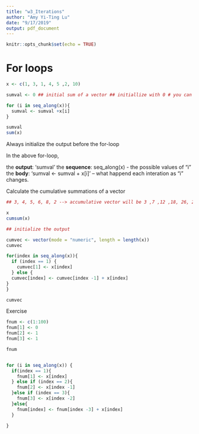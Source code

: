 ```yaml
---
title: "w3_Iterations"
author: "Amy Yi-Ting Lu"
date: "9/17/2019"
output: pdf_document
---
```


```r
knitr::opts_chunk$set(echo = TRUE)
```

# For loops

```r

x <- c(1, 3, 1, 4, 5 ,2, 10)

sumval <- 0 ## initial sum of a vector ## initiallize with 0 # you can also use length(), but seq_along is better

for (i in seq_along(x)){
  sumval <- sumval +x[i]
}

sumval
sum(x)

```

Always initialize the output before the for-loop

In the above for-loop, 

the **output**: 'sumval'
the **sequence**: seq_along(x) - the possible values of "i"
the **body**: 'sumval <- sumval + x[i]' -- what happend each interation as "i" changes.


Calculate the cumulative summations of a vector

```r

## 3, 4, 5, 6, 8, 2 --> accumulative vector will be 3 ,7 ,12 ,18, 26, 28

x
cumsum(x)

## initialize the output

cumvec <- vector(mode = "numeric", length = length(x))
cumvec

for(index in seq_along(x)){
  if (index == 1) {
    cumvec[1] <- x[index]
  } else {
  cumvec[index] <- cumvec[index -1] + x[index]
}
}

cumvec


```

Exercise

```r

fnum <- c(1:100)
fnum[1] <- 0
fnum[2] <- 1
fnum[3] <- 1

fnum


for (i in seq_along(x)) {
  if(index == 1){
    fnum[1] <- x[index]
  } else if (index == 2){
    fnum[2] <- x[index -1]
  }else if (index == 3){
    fnum[3] <- x[index -2]
  }else{
    fnum[index] <- fnum[index -3] + x[index]
  }
  
}


```









